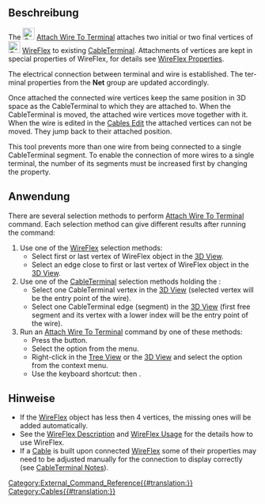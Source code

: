 <languages/>

{{Docnav/de
|[[Cables_RemoveVertexAttachment/de| KnotenBefestigungEntfernen]]
|[[Cables_DetachWireFromTerminal|LeitungsverlaufVonKabelanschlussLösen]]
|[[Cables_Workbench|Cables]]
|IconL=Cables_RemoveVertexAttachment.svg
|IconR=Cables_DetachWireFromTerminal.svg
|IconC=Cables_workbench_icon.svg
}}

{{GuiCommand/de
|Name=Cables LeitungsverlaufAnKabelanschlussBefestigen
|Icon=Cables_AttachWireToTerminal.svg
|MenuLocation=Cable Leitungen → Leitungsverlauf an Kabelanschluss befestigen
|Workbenches=[[Cables_Workbench/de|Cables]]
|Shortcut={{KEY|T}} {{KEY|A}}
|Version=0.3.0
|SeeAlso=[[Cables_DetachWireFromTerminal/de|Cables LeitungsverlaufVonKabelanschlussLösen]], [[Cables_CableTerminal/de|Cables Kabelanschluss]], [[Cables_WireFlex/de|Cables Leitungsverlauf]]
}}

<span id="Description"></span>
==Beschreibung==

<div lang="en" dir="ltr" class="mw-content-ltr">
The [[Image:Cables_AttachWireToTerminal.svg|24px]] [[Cables_AttachWireToTerminal|Attach Wire To Terminal]] attaches two initial or two final vertices of [[Image:Cables_WireFlex.svg|24px]] [[Cables_WireFlex|WireFlex]] to existing [[Cables_CableTerminal|CableTerminal]]. Attachments of vertices are kept in special properties of WireFlex, for details see [[Cables_WireFlex#Properties|WireFlex Properties]].
</div>

<div lang="en" dir="ltr" class="mw-content-ltr">
The electrical connection between terminal and wire is established. The terminal properties from the '''Net''' group are updated accordingly.
</div>

<div lang="en" dir="ltr" class="mw-content-ltr">
Once attached the connected wire vertices keep the same position in 3D space as the CableTerminal to which they are attached to. When the CableTerminal is moved, the attached wire vertices move together with it. When the wire is edited in the [[Cables_Edit|Cables Edit]] the attached vertices can not be moved. They jump back to their attached position.
</div>

<div lang="en" dir="ltr" class="mw-content-ltr">
This tool prevents more than one wire from being connected to a single CableTerminal segment. To enable the connection of more wires to a single terminal, the number of its segments must be increased first by changing the [[Cables_CableTerminal#Data|{{PropertyData|Number Of Connections}}]] property.
</div>

<span id="Usage"></span>
==Anwendung==

<div lang="en" dir="ltr" class="mw-content-ltr">
There are several selection methods to perform [[Cables_AttachWireToTerminal|Attach Wire To Terminal]] command. Each selection method can give different results after running the command:
</div>

<div lang="en" dir="ltr" class="mw-content-ltr">
# Use one of the [[Cables_WireFlex|WireFlex]] selection methods:
#* Select first or last vertex of WireFlex object in the [[3D_View|3D View]].
#* Select an edge close to first or last vertex of WireFlex object in the [[3D_View|3D View]].
# Use one of the [[Cables_CableTerminal|CableTerminal]] selection methods holding the {{KEY|CTRL}}:
#* Select one CableTerminal vertex in the [[3D_View|3D View]] (selected vertex will be the entry point of the wire).
#* Select one CableTerminal edge (segment) in the [[3D_View|3D View]] (first free segment and its vertex with a lower index will be the entry point of the wire).
# Run an [[Cables_AttachWireToTerminal|Attach Wire To Terminal]] command by one of these methods:
#* Press the {{Button|[[Image:Cables_AttachWireToTerminal.svg|16px]] [[Cables_AttachWireToTerminal|Attach Wire To Terminal]]}} button.
#* Select the {{MenuCommand|Cable Wires → [[Image:Cables_AttachWireToTerminal.svg|16px]] Attach Wire To Terminal}} option from the menu.
#* Right-click in the [[Tree_View|Tree View]] or the [[3D_View|3D View]] and select the {{MenuCommand|Cable Wires → [[Image:Cables_AttachWireToTerminal.svg|16px]] Attach Wire To Terminal}} option from the context menu.
#* Use the keyboard shortcut: {{KEY|T}} then {{KEY|A}}.
</div>

<span id="Notes"></span>
==Hinweise==

<div lang="en" dir="ltr" class="mw-content-ltr">
* If the [[Cables_WireFlex|WireFlex]] object has less then 4 vertices, the missing ones will be added automatically.
* See the [[Cables_WireFlex#Description|WireFlex Description]] and [[Cables_WireFlex#Usage|WireFlex Usage]] for the details how to use WireFlex.
* If a [[Cables_Cable|Cable]] is built upon connected [[Cables_WireFlex|WireFlex]] some of their properties may need to be adjusted manually for the connection to display correctly (see [[Cables_CableTerminal#Notes|CableTerminal Notes]]).
</div>


{{Docnav/de
|[[Cables_RemoveVertexAttachment/de| KnotenBefestigungEntfernen]]
|[[Cables_DetachWireFromTerminal|LeitungsverlaufVonKabelanschlussLösen]]
|[[Cables_Workbench|Cables]]
|IconL=Cables_RemoveVertexAttachment.svg
|IconR=Cables_DetachWireFromTerminal.svg
|IconC=Cables_workbench_icon.svg
}}

[[Category:External_Command_Reference{{#translation:}}]]
[[Category:Cables{{#translation:}}]]